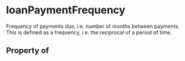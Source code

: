 # loanPaymentFrequency

Frequency of payments due, i.e. number of months between payments. This is defined as a frequency, i.e. the reciprocal of a period of time.

## Property of



